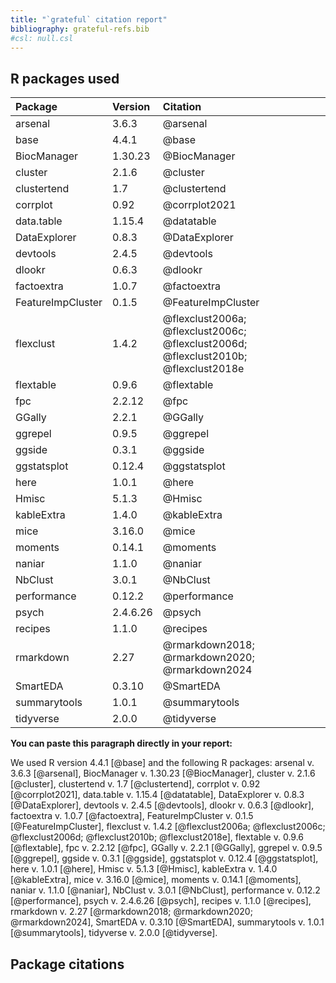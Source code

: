```yaml
---
title: "`grateful` citation report"
bibliography: grateful-refs.bib
#csl: null.csl
---
```


## R packages used

|Package           |Version  |Citation                                                                            |
|:-----------------|:--------|:-----------------------------------------------------------------------------------|
|arsenal           |3.6.3    |@arsenal                                                                            |
|base              |4.4.1    |@base                                                                               |
|BiocManager       |1.30.23  |@BiocManager                                                                        |
|cluster           |2.1.6    |@cluster                                                                            |
|clustertend       |1.7      |@clustertend                                                                        |
|corrplot          |0.92     |@corrplot2021                                                                       |
|data.table        |1.15.4   |@datatable                                                                          |
|DataExplorer      |0.8.3    |@DataExplorer                                                                       |
|devtools          |2.4.5    |@devtools                                                                           |
|dlookr            |0.6.3    |@dlookr                                                                             |
|factoextra        |1.0.7    |@factoextra                                                                         |
|FeatureImpCluster |0.1.5    |@FeatureImpCluster                                                                  |
|flexclust         |1.4.2    |@flexclust2006a; @flexclust2006c; @flexclust2006d; @flexclust2010b; @flexclust2018e |
|flextable         |0.9.6    |@flextable                                                                          |
|fpc               |2.2.12   |@fpc                                                                                |
|GGally            |2.2.1    |@GGally                                                                             |
|ggrepel           |0.9.5    |@ggrepel                                                                            |
|ggside            |0.3.1    |@ggside                                                                             |
|ggstatsplot       |0.12.4   |@ggstatsplot                                                                        |
|here              |1.0.1    |@here                                                                               |
|Hmisc             |5.1.3    |@Hmisc                                                                              |
|kableExtra        |1.4.0    |@kableExtra                                                                         |
|mice              |3.16.0   |@mice                                                                               |
|moments           |0.14.1   |@moments                                                                            |
|naniar            |1.1.0    |@naniar                                                                             |
|NbClust           |3.0.1    |@NbClust                                                                            |
|performance       |0.12.2   |@performance                                                                        |
|psych             |2.4.6.26 |@psych                                                                              |
|recipes           |1.1.0    |@recipes                                                                            |
|rmarkdown         |2.27     |@rmarkdown2018; @rmarkdown2020; @rmarkdown2024                                      |
|SmartEDA          |0.3.10   |@SmartEDA                                                                           |
|summarytools      |1.0.1    |@summarytools                                                                       |
|tidyverse         |2.0.0    |@tidyverse                                                                          |

**You can paste this paragraph directly in your report:**

We used R version 4.4.1 [@base] and the following R packages: arsenal v. 3.6.3 [@arsenal], BiocManager v. 1.30.23 [@BiocManager], cluster v. 2.1.6 [@cluster], clustertend v. 1.7 [@clustertend], corrplot v. 0.92 [@corrplot2021], data.table v. 1.15.4 [@datatable], DataExplorer v. 0.8.3 [@DataExplorer], devtools v. 2.4.5 [@devtools], dlookr v. 0.6.3 [@dlookr], factoextra v. 1.0.7 [@factoextra], FeatureImpCluster v. 0.1.5 [@FeatureImpCluster], flexclust v. 1.4.2 [@flexclust2006a; @flexclust2006c; @flexclust2006d; @flexclust2010b; @flexclust2018e], flextable v. 0.9.6 [@flextable], fpc v. 2.2.12 [@fpc], GGally v. 2.2.1 [@GGally], ggrepel v. 0.9.5 [@ggrepel], ggside v. 0.3.1 [@ggside], ggstatsplot v. 0.12.4 [@ggstatsplot], here v. 1.0.1 [@here], Hmisc v. 5.1.3 [@Hmisc], kableExtra v. 1.4.0 [@kableExtra], mice v. 3.16.0 [@mice], moments v. 0.14.1 [@moments], naniar v. 1.1.0 [@naniar], NbClust v. 3.0.1 [@NbClust], performance v. 0.12.2 [@performance], psych v. 2.4.6.26 [@psych], recipes v. 1.1.0 [@recipes], rmarkdown v. 2.27 [@rmarkdown2018; @rmarkdown2020; @rmarkdown2024], SmartEDA v. 0.3.10 [@SmartEDA], summarytools v. 1.0.1 [@summarytools], tidyverse v. 2.0.0 [@tidyverse].

## Package citations

